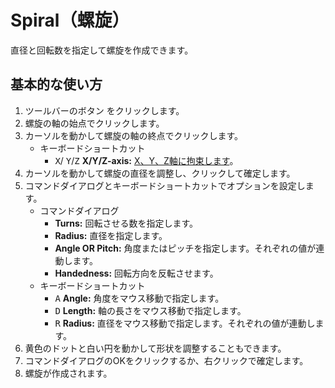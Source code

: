 
# Spiral（螺旋）

<Reference shortcut='' command='Spiral' button='ツールバー' />

直径と回転数を指定して螺旋を作成できます。

## 基本的な使い方

1. ツールバーのボタン <ButtonIcon type="button-spiral" /> をクリックします。
2. 螺旋の軸の始点でクリックします。
3. カーソルを動かして螺旋の軸の終点でクリックします。
   - <Kst>キーボードショートカット</Kst>
      - <kbd>X</kbd>/ <kbd>Y</kbd>/<kbd>Z</kbd> **X/Y/Z-axis:** [X、Y、Z軸に拘束します](/tool/sketching-essentials#constrain-to-an-axis)。
4. カーソルを動かして螺旋の直径を調整し、クリックして確定します。
5. コマンドダイアログとキーボードショートカットでオプションを設定します。
   - <Kst>コマンドダイアログ</Kst>
      - **Turns:** 回転させる数を指定します。       
      - **Radius:** 直径を指定します。               
      - **Angle OR Pitch:** 角度またはピッチを指定します。それぞれの値が連動します。 
      - **Handedness:** 回転方向を反転させます。 
   - <Kst>キーボードショートカット</Kst>
      - <kbd>A</kbd> **Angle:** 角度をマウス移動で指定します。
      - <kbd>D</kbd> **Length:** 軸の長さをマウス移動で指定します。
      - <kbd>R</kbd> **Radius:** 直径をマウス移動で指定します。それぞれの値が連動します。
4. 黄色のドットと白い円を動かして形状を調整することもできます。
6. コマンドダイアログのOKをクリックするか、右クリックで確定します。
7. 螺旋が作成されます。

<VideoPlayer fileName="spiral"/>



